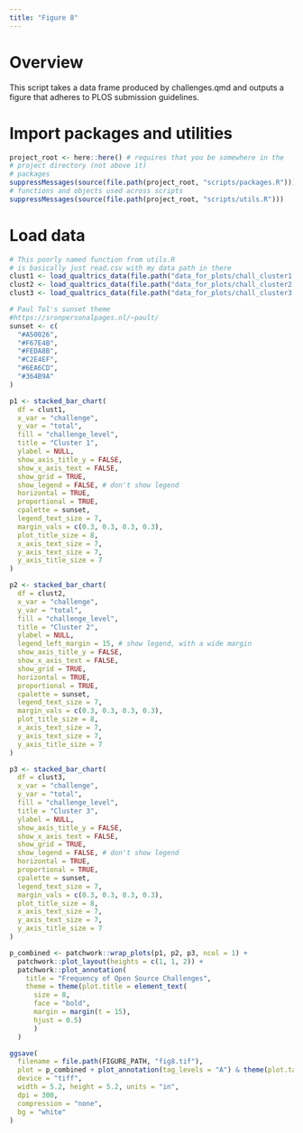 ```yaml
---
title: "Figure 8"
---
```


# Overview

This script takes a data frame produced by challenges.qmd and outputs a figure that adheres to PLOS submission guidelines.

# Import packages and utilities
```r
project_root <- here::here() # requires that you be somewhere in the
# project directory (not above it)
# packages
suppressMessages(source(file.path(project_root, "scripts/packages.R")))
# functions and objects used across scripts
suppressMessages(source(file.path(project_root, "scripts/utils.R")))
```

# Load data

```r
# This poorly named function from utils.R
# is basically just read.csv with my data path in there
clust1 <- load_qualtrics_data(file.path("data_for_plots/chall_cluster1.tsv"))
clust2 <- load_qualtrics_data(file.path("data_for_plots/chall_cluster2.tsv"))
clust3 <- load_qualtrics_data(file.path("data_for_plots/chall_cluster3.tsv"))
```

```r
# Paul Tol's sunset theme
#https://sronpersonalpages.nl/~pault/
sunset <- c(
  "#A50026",
  "#F67E4B",
  "#FEDA8B",
  "#C2E4EF",
  "#6EA6CD",
  "#364B9A"
)
```


```r
p1 <- stacked_bar_chart(
  df = clust1,
  x_var = "challenge",
  y_var = "total",
  fill = "challenge_level",
  title = "Cluster 1",
  ylabel = NULL,
  show_axis_title_y = FALSE,
  show_x_axis_text = FALSE,
  show_grid = TRUE,
  show_legend = FALSE, # don't show legend
  horizontal = TRUE,
  proportional = TRUE,
  cpalette = sunset,
  legend_text_size = 7,
  margin_vals = c(0.3, 0.3, 0.3, 0.3),
  plot_title_size = 8,
  x_axis_text_size = 7,
  y_axis_text_size = 7,
  y_axis_title_size = 7
)

p2 <- stacked_bar_chart(
  df = clust2,
  x_var = "challenge",
  y_var = "total",
  fill = "challenge_level",
  title = "Cluster 2",
  ylabel = NULL,
  legend_left_margin = 15, # show legend, with a wide margin
  show_axis_title_y = FALSE,
  show_x_axis_text = FALSE,
  show_grid = TRUE,
  horizontal = TRUE,
  proportional = TRUE,
  cpalette = sunset,
  legend_text_size = 7,
  margin_vals = c(0.3, 0.3, 0.3, 0.3),
  plot_title_size = 8,
  x_axis_text_size = 7,
  y_axis_text_size = 7,
  y_axis_title_size = 7
)

p3 <- stacked_bar_chart(
  df = clust3,
  x_var = "challenge",
  y_var = "total",
  fill = "challenge_level",
  title = "Cluster 3",
  ylabel = NULL,
  show_axis_title_y = FALSE,
  show_x_axis_text = FALSE,
  show_grid = TRUE,
  show_legend = FALSE, # don't show legend
  horizontal = TRUE,
  proportional = TRUE,
  cpalette = sunset,
  legend_text_size = 7,
  margin_vals = c(0.3, 0.3, 0.3, 0.3),
  plot_title_size = 8,
  x_axis_text_size = 7,
  y_axis_text_size = 7,
  y_axis_title_size = 7
)
```


```r
p_combined <- patchwork::wrap_plots(p1, p2, p3, ncol = 1) +
  patchwork::plot_layout(heights = c(1, 1, 2)) +
  patchwork::plot_annotation(
    title = "Frequency of Open Source Challenges",
    theme = theme(plot.title = element_text(
      size = 8,
      face = "bold",
      margin = margin(t = 15),
      hjust = 0.5)
      )
  )

ggsave(
  filename = file.path(FIGURE_PATH, "fig8.tif"),
  plot = p_combined + plot_annotation(tag_levels = "A") & theme(plot.tag = element_text(size = 7)),
  device = "tiff",
  width = 5.2, height = 5.2, units = "in",
  dpi = 300,                
  compression = "none",    
  bg = "white"
)
```

